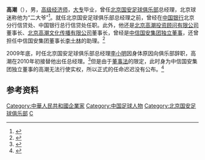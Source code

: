 '''高潮'''（{{bd|1956年|}}），男，[[高级经济师|高级经济师]]，[[大专|大专]]毕业，曾任[[北京国安足球俱乐部|北京国安足球俱乐部]]总经理，北京球迷称他为“二大爷”<ref>{{cite news|title=高潮感谢球迷PS照 谈目标望国安五年之内夺冠|url=http://sports.qq.com/a/20130728/004838.htm|accessdate=2014-10-31|newspaper=腾讯体育|date=2013-07-28|archive-date=2014-10-31|archive-url=https://web.archive.org/web/20141031155825/http://sports.qq.com/a/20130728/004838.htm|dead-url=no}}</ref>。就任北京国安足球俱乐部总经理之前，曾经在[[中国银行|中国银行]]北京分行信贷处、中国银行总行信贷处任职。此外，他还是[[北京高潮投资顾问有限公司|北京高潮投资顾问有限公司]]董事长、[[北京高潮文化传播有限公司|北京高潮文化传播有限公司]]董事长，曾经是[[中信国安集团|中信国安集团]][[独立董事|独立董事]]，还曾担任中信国安集团董事长[[李士林|李士林]]的助理。<ref>{{cite news|title=揭秘国安新老总：独立董事背景深厚 为何迟迟不宣|url=http://sports.sina.com.cn/j/2009-12-22/10174757093.shtml|accessdate=2014-10-31|newspaper=足球-劲体育|date=2009-12-22|archive-date=2014-10-31|archive-url=https://web.archive.org/web/20141031160534/http://sports.sina.com.cn/j/2009-12-22/10174757093.shtml|dead-url=no}}</ref>

2009年底，时任北京国安足球俱乐部总经理[[李小明|李小明]]因身体原因向俱乐部辞职，高潮在2010年初接替他出任总经理。<ref>{{cite news|title=走近高潮|url=http://www.morningpost.com.cn/wenti/tyxw/2010-08-04/65391.shtml|accessdate=2013-05-25|newspaper=北京晨报|date=2010-08-04|deadurl=yes|archiveurl=https://web.archive.org/web/20141218101435/http://www.morningpost.com.cn/wenti/tyxw/2010-08-04/65391.shtml|archivedate=2014-12-18}}</ref>但是由于[[董事法|董事法]]的限定，此时身为中信国安集团独立董事的高潮无法行使实权，所以正式的任命迟迟没有公布。<ref>{{cite news|title=高潮上任违反董事法 出任国安老总一问题待解决|url=http://sports.163.com/10/0127/00/5U0AV0LS00051C89.html|accessdate=2013-05-25|newspaper=网易体育|date=2010-01-27|archive-date=2014-10-31|archive-url=https://web.archive.org/web/20141031153840/http://sports.163.com/10/0127/00/5U0AV0LS00051C89.html|dead-url=no}}</ref>

==参考资料==
{{reflist}}

{{北京国安足球俱乐部}}

[[Category:中華人民共和國企業家|Category:中華人民共和國企業家]]
[[Category:中国足球人物|Category:中国足球人物]]
[[Category:北京国安足球俱乐部|Category:北京国安足球俱乐部]]
[[Category:高姓|C]]